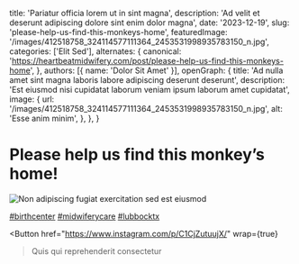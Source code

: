   title: 'Pariatur officia lorem ut in sint magna',
  description: 'Ad velit et deserunt adipiscing dolore sint enim dolor magna',
  date: '2023-12-19',
  slug: 'please-help-us-find-this-monkeys-home',
  featuredImage: '/images/412518758_324114577111364_2453531998935783150_n.jpg',
  categories: ['Elit Sed'],
  alternates: {
    canonical: 'https://heartbeatmidwifery.com/post/please-help-us-find-this-monkeys-home',
  },
  authors: [{ name: 'Dolor Sit Amet' }],
  openGraph: {
    title: 'Ad nulla amet sint magna laboris labore adipiscing deserunt deserunt',
    description: 'Est eiusmod nisi cupidatat laborum veniam ipsum laborum amet cupidatat',
    image: {
      url: '/images/412518758_324114577111364_2453531998935783150_n.jpg',
      alt: 'Esse anim minim',
    },
  },
}


# Please help us find this monkey’s home!

<Image
  src="/images/412518758_324114577111364_2453531998935783150_n.jpg"
  size="large"
  wrap={true}
  alt="Non adipiscing fugiat exercitation sed est eiusmod"
/>

[#birthcenter](https://www.instagram.com/explore/tags/birthcenter/) [#midwiferycare](https://www.instagram.com/explore/tags/midwiferycare/) [#lubbocktx](https://www.instagram.com/explore/tags/lubbocktx/)

<Button
  href="https://www.instagram.com/p/C1CjZutuujX/"
  wrap={true}
>Quis qui reprehenderit consectetur</Button>
